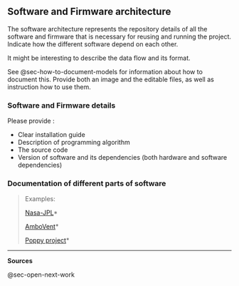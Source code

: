 ## Software and Firmware architecture {#sec-software-and-firmware-architecture}

The software architecture represents the repository details of all the software and firmware that is necessary for reusing and running the project.
Indicate how the different software depend on each other.

It might be interesting to describe the data flow and its format.

See @sec-how-to-document-models for information about how to document this.
Provide both an image and the editable files, as well as instruction how to use them.

### Software and Firmware details

Please provide :

-   Clear installation guide
-   Description of programming algorithm
-   The source code
-   Version of software and its dependencies (both hardware and software dependencies)

### Documentation of different parts of software

> Examples:
>
> [Nasa-JPL](https://github.com/nasa-jpl/open-source-rover/tree/master/software)\*
>
> [AmboVent](https://github.com/AmboVent-1690-108/AmboVent/tree/master/3-Software)\*
>
> [Poppy project](https://docs.poppy-project.org/en/installation/)\*

------------------------------------------------------------------------

**Sources**

@sec-open-next-work
